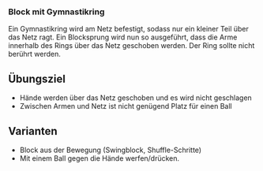 ### Block mit Gymnastikring

Ein Gymnastikring wird am Netz befestigt, sodass nur ein kleiner Teil über das Netz ragt. Ein Blocksprung wird nun so ausgeführt, dass die Arme innerhalb des Rings über das Netz geschoben werden. Der Ring sollte nicht berührt werden.

:::{.callout-important}
## Übungsziel
- Hände werden über das Netz geschoben und es wird nicht geschlagen
- Zwischen Armen und Netz ist nicht genügend Platz für einen Ball
::: 

:::{.callout-tip}
## Varianten
- Block aus der Bewegung (Swingblock, Shuffle-Schritte)
- Mit einem Ball gegen die Hände werfen/drücken.
:::

